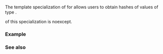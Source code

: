 {{cpp/title | hash{{dsc small|&lt;std::basic_stacktrace&gt;}}}}
{{cpp/utility/basic_stacktrace/navbar}}
{{ddcl | header=stacktrace | since=c++23 |
template&lt; class Allocator &gt; struct hash&lt;std::basic_stacktrace&lt;Allocator&gt;&gt;;
}}

The template specialization of {{lc|std::hash}} for {{lc|std::basic_stacktrace}} allows users to obtain hashes of values of type {{lc|std::basic_stacktrace}}.

{{tt|operator()}} of this specialization is noexcept.

===Example===
{{example}}

===See also===
{{dsc begin}}
{{dsc inc | cpp/utility/dsc hash}}
{{dsc inc | cpp/utility/stacktrace_entry/dsc hash}}
{{dsc end}}

{{langlinks|es|ja|ru|zh}}